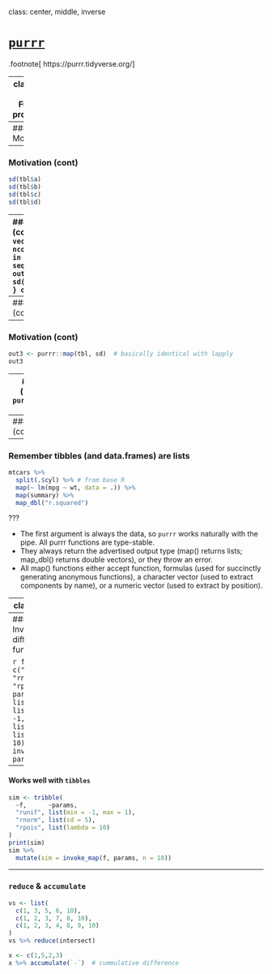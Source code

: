 class: center, middle, inverse

# [`purrr`](https://purrr.tidyverse.org/)

.footnote[
https://purrr.tidyverse.org/
]


---
class: middle
### Functional programming

* Abstracts away for-loops
* Consistent interface for working with vectors (incl. lists) and functions
* Alternative to the `apply` family 

???

* Code should be easier to read and reason about
* Downside, I think it gets quite complex quit easily (but I'm not used to reason that way)



---
### Motivation
```r
set.seed(1)
tbl <- tibble(a = rnorm(10, mean = 100), b = rnorm(10, mean = 100),
              c = rnorm(10, mean = 100), d = rnorm(10, mean = 100))
print(tbl)
```
Say we want to compute the standard deviation for each column.


---
### Motivation (cont)
```r
sd(tbl$a)
sd(tbl$b)
sd(tbl$c)
sd(tbl$d)
```

---
### Motivation (cont)
```r
out <- vector("numeric", ncol(tbl))
for (i in seq_along(out)) {
  out[i] <- sd(tbl[[i]]) #<<
}
out
```


---
### Motivation (cont)
```r
out2 <- sapply(tbl, sd)
out2
```

---
### Motivation (cont)
```r
out3 <- purrr::map(tbl, sd)  # basically identical with lapply
out3
```

---
### Motivation (cont)
```r
out4 <- purrr::map_dbl(tbl, sd)
out4
```

---
### Motivation (cont)
```r
out5 <- purrr::map_chr(tbl, sd)
out5
```


---
### Remember tibbles (and data.frames) are lists
```r
mtcars %>%
  split(.$cyl) %>% # from base R
  map(~ lm(mpg ~ wt, data = .)) %>%
  map(summary) %>%
  map_dbl("r.squared")
```



???

<!-- from https://purrr.tidyverse.org/ -->
* The first argument is always the data, so `purrr` works naturally with the pipe.
All purrr functions are type-stable. 
* They always return the advertised output type (map() returns lists; map_dbl() returns double vectors), or they throw an error.
* All map() functions either accept function, formulas (used for succinctly generating anonymous functions), a character vector (used to extract components by name), or a numeric vector (used to extract by position).



---
class: middle

### Multivariate map
```r
mu <- list(5, 10, -3)
sigma <- list(1, 3, 6)
map2(mu, sigma, rnorm, n = 4)
```

* `pmap` generalizes `map2` this to p-arguments (to avoid `map3`, `map4`, ...)



---
#### Invoking different functions

```r
f <- c("runif", "rnorm", "rpois")
param <- list(
  list(min = -1, max = 1), 
  list(sd = 5), 
  list(lambda = 10)
)
invoke_map(f, param, n = 5) 
```

---
#### Works well with `tibbles`
```r
sim <- tribble(
  ~f,      ~params,
  "runif", list(min = -1, max = 1),
  "rnorm", list(sd = 5),
  "rpois", list(lambda = 10)
)
print(sim)
sim %>% 
  mutate(sim = invoke_map(f, params, n = 10))
```



---
### `reduce` & `accumulate`
```r
vs <- list(
  c(1, 3, 5, 6, 10),
  c(1, 2, 3, 7, 8, 10),
  c(1, 2, 3, 4, 8, 9, 10)
)
vs %>% reduce(intersect)

x <- c(1,5,2,3)
x %>% accumulate(`-`)  # cummulative difference
```






